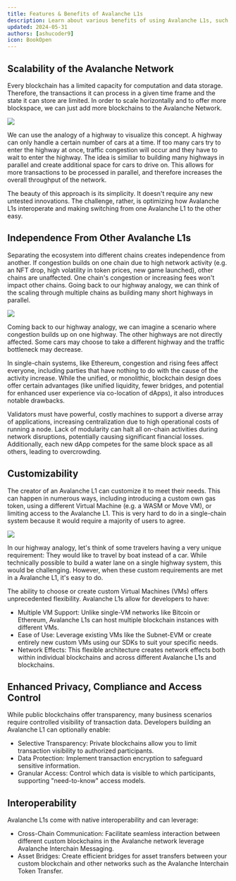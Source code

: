 ```yaml
---
title: Features & Benefits of Avalanche L1s
description: Learn about various benefits of using Avalanche L1s, such as Scalability, Independence, Customizability, Privacy, and Interoperability.
updated: 2024-05-31
authors: [ashucoder9]
icon: BookOpen
---
```


## Scalability of the Avalanche Network

Every blockchain has a limited capacity for computation and data storage. Therefore, the
transactions it can process in a given time frame and the state it can store are limited. In order
to scale horizontally and to offer more blockspace, we can just add more blockchains to the
Avalanche Network.

![](/course-images/avalanche-fundamentals/11.png)

We can use the analogy of a highway to visualize this concept. A highway can only handle a certain
number of cars at a time. If too many cars try to enter the highway at once, traffic congestion will
occur and they have to wait to enter the highway. The idea is similiar to building many highways in
parallel and create additional space for cars to drive on. This allows for more transactions to be
processed in parallel, and therefore increases the overall throughput of the network.

The beauty of this approach is its simplicity. It doesn't require any new untested innovations. The challenge, rather, is optimizing how Avalanche L1s interoperate and making switching from one Avalanche L1 to the other easy.

## Independence From Other Avalanche L1s

Separating the ecosystem into different chains creates independence from another. If congestion
builds on one chain due to high network activity (e.g. an NFT drop, high volatility in token prices,
new game launched), other chains are unaffected. One chain's congestion or increasing fees won't
impact other chains. Going back to our highway analogy, we can think of the scaling through multiple
chains as building many short highways in parallel.

![](/course-images/avalanche-fundamentals/12.png)

Coming back to our highway analogy, we can imagine a scenario where congestion builds up on one highway. The other highways are not directly affected. Some cars may choose to take a different highway and the traffic bottleneck may decrease.

In single-chain systems, like Ethereum, congestion and rising fees affect everyone, including parties
that have nothing to do with the cause of the activity increase. While the unified, or monolithic,
blockchain design does offer certain advantages (like unified liquidity, fewer bridges, and
potential for enhanced user experience via co-location of dApps), it also introduces notable
drawbacks. 

Validators must have powerful, costly machines to support a diverse array of applications, increasing centralization due to high operational costs of running a node. Lack of modularity can halt all on-chain activities during network disruptions, potentially causing significant financial losses. Additionally, each new dApp competes for the same block space as all others, leading to overcrowding.

<Quiz quizId="107"/>

## Customizability

The creator of an Avalanche L1 can customize it to meet their needs. This can happen in numerous
ways, including introducing a custom own gas token, using a different Virtual Machine (e.g. a WASM
or Move VM), or limiting access to the Avalanche L1. This is very hard to do in a single-chain
system because it would require a majority of users to agree.

![](/course-images/avalanche-fundamentals/13.png)

In our highway analogy, let's think of some travelers having a very unique requirement: They would
like to travel by boat instead of a car. While technically possible to build a water lane on a
single highway system, this would be challenging. However, when these custom requirements are met in
a Avalanche L1, it's easy to do.

The ability to choose or create custom Virtual Machines (VMs) offers unprecedented flexibility.
Avalanche L1s allow for developers to have: 

- Multiple VM Support: Unlike single-VM networks like Bitcoin or Ethereum, Avalanche L1s can host
  multiple blockchain instances with different VMs.
- Ease of Use: Leverage existing VMs like the Subnet-EVM or create entirely new custom VMs using our
  SDKs to suit your specific needs.
- Network Effects: This flexible architecture creates network effects both within individual
  blockchains and across different Avalanche L1s and blockchains.

<Quiz quizId="401"/>

## Enhanced Privacy, Compliance and Access Control

While public blockchains offer transparency, many business scenarios require controlled visibility
of transaction data. Developers building an Avalanche L1 can optionally enable: 

- Selective Transparency: Private blockchains allow you to limit transaction visibility to
  authorized participants.
- Data Protection: Implement transaction encryption to safeguard sensitive information.
- Granular Access: Control which data is visible to which participants, supporting "need-to-know"
  access models.

## Interoperability

Avalanche L1s come with native interoperability and can leverage:

- Cross-Chain Communication: Facilitate seamless interaction between different custom blockchains in
  the Avalanche network leverage Avalanche Interchain Messaging.
- Asset Bridges: Create efficient bridges for asset transfers between your custom blockchain and
  other networks such as the Avalanche Interchain Token Transfer.